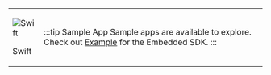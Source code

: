 

<table className={styles.logoTable}>
<tr className={styles.logoTr}>
<td className={styles.logoTdLeft}>

![Swift](./../svg/logo-swift.svg)

Swift

</td>
<td className={styles.logoTdRight}>

:::tip Sample App
Sample apps are available to explore. Check out [Example](https://github.com/gobeyondidentity/bi-sdk-swift/tree/main/Example) for the Embedded SDK.
:::

</td>
</tr>
</table>
